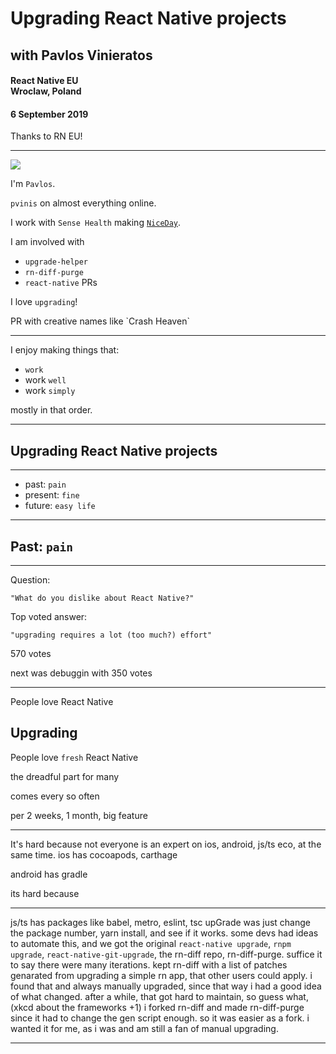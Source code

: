 



<Head>
	<link href="https://pvinis.github.io/iosevka-webfont/2.3.0/webfont.css" rel="stylesheet" />
</Head>


# Upgrading React Native projects

## with Pavlos Vinieratos

#### React Native EU <br /> Wroclaw, Poland

#### 6 September 2019

<Notes>
Thanks to RN EU!
</Notes>

---

<Split>

<img src={myFace} />

I'm `Pavlos`.

`pvinis` on almost everything online.

I work with `Sense Health` making [`NiceDay`](https://niceday.app/).

<Appear>
<div>
I am involved with

- `upgrade-helper`
- `rn-diff-purge`
- `react-native` PRs

I love `upgrading`!
</div>
</Appear>

</Split>

<Notes>
PR with creative names like `Crash Heaven`
</Notes>

---

I enjoy making things that:

- `work`
- work `well`
- work `simply`

mostly in that order.

---

## Upgrading React Native projects

---

- past: `pain`
- present: `fine`
- future: `easy life`

---

## Past: `pain`

---

Question:

`"What do you dislike about React Native?"`

Top voted answer:

`"upgrading requires a lot (too much?) effort"`

<Notes>
570 votes

next was debuggin with 350 votes
</Notes>

---

People love React Native

<RAppear>

## Upgrading

People love `fresh` React Native

</RAppear>

<Notes>
the dreadful part for many

comes every so often

per 2 weeks, 1 month, big feature
</Notes>


---

It's hard because not everyone is an expert on ios, android, js/ts eco, at the same time.
ios has cocoapods, carthage


android has gradle

<Notes>
its hard because
</Notes>

---
js/ts has packages like babel, metro, eslint, tsc
upGrade was just change the package number, yarn install, and see if it works. some devs had ideas to automate this, and we got the original `react-native upgrade`, `rnpm upgrade`, `react-native-git-upgrade`, the rn-diff repo, rn-diff-purge. suffice it to say there were many iterations.
kept rn-diff with a list of patches genarated from upgrading a simple rn app, that other users could apply. i found that and always manually upgraded, since that way i had a good idea of what changed. after a while, that got hard to maintain, so guess what, (xkcd about the frameworks +1) i forked rn-diff and made rn-diff-purge since it had to change the gen script enough. so it was easier as a fork. i wanted it for me, as i was and am still a fan of manual upgrading.

---

<!--

#### current work

purge seems to be the most stable and consistent way to do the upgrades using this way (this way is to get the template, old and new, and compare).
purge-web is a simple interface to get the manual diffs
in 0.59 @thymikee already made rn-cli to do `react-native upgrade` using the purge way, and we will improve on this.
there is also work done @watadarkstar to take the simple purge-web and supercharge it, so users can have one place they can go, adn no matter if they prefer manual, automatic or whatever, they can get instructions to complete the upgrade.
(of course each project is unique and we can never cover everyone, but we can cover most people, and most rn core related things. everything else that someone might add, it kind of becomes their responsibility to make sure it works after an upgrade)

@ncuillery
@lucasbento
@kelset
@cpojer

---

#### future: cli, website

try the link-less for android and maybe cocoapods for ios

---

demo?

real senario
i want to upgrade!
go read the changelog first. learn about what and why of changes (or blog)
i read it, it was cool stuff, i want it!
run `react-native upgrade`
but you said its not ready yet! or it didnt work for me!
true. go to upgrade-helper do it manually
start with config and js stuff, go to ios and android after
yey done!
run your tests, manual test
yeayea let me add hooks.
do it, you have the latest version


final:
changelog
upgrade auto or manual
make sure it not broken
enjoy the new stuff




qna form?

hand-up poll:
- i have done an upgrade
- i prefer manual or i prefer auto


---

# Questions?

- sense
- links to all the others, like bento, mfik or something, etc.
- packt upgrade video?


Find me as `pvinis` on the social thing of your choice

https://pvin.is






upgrading RN EU talk

30min or 10min



why i like upgrading

give me betas and take my soul


qna form?


make a slide with stuff added in each release, and say that its also a bunch of fixes. Itterally, “a bunch”




ng the scope of this issue but if you have the desire to answer further I would appreciate the help.
Essentially react-native upgrade was not working for me so I am going the manual route. The first link you have provided for the upgrade guide is what I have been referencing.
However, it's a bit confusing.
Am I supposed to literally update the MODIFIED files by pasting in the changes?
When a file is ADDED how do you know it's proper location in the project?
For ios/Podfile which was added, do to add all of those pods somewhere specific? Or just the text above the message "All these libraries below have been removed from the Xcode project file and now live in the Podfile. Cocoapods handles the linking now. Here you can add more libraries with native modules."? What about all the pods below?
Thanks for your time. Sorry it's just that this upgrade process isn't very clear to me.







bio:
Hello, my name is Pavlos. Writing code is my hobby and my job. I enjoy making things that work, work well, work easy, mostly in that order!

title:
Upgrading React Native apps now and in the future.
Let's upgrade your React Native app!

abstract: (?)
Upgrading React Native projects has been a painful process since the beginning. There have been ways to make this process easier, but it’s still not as simple as running one command. What will it take to make this happen?
Let’s take a good look at the upgrading process as a whole, the hard parts, the automatic steps and everything in between.


who am i
- name
- blog
- twitter
- pvinis on most things
- i started purge, i have done some rn prs (creative names :p)

upgrading rn
- past: pain
- present: just fine
- future: easy life

past: pain
it was the highest voted thing that people dislike about rn
people love RN.                           people love fresh RN.
people love RN.      upgrade..      people love fresh RN.
thats the dreadful part for many.
it is hard because not everyone is an expert on ios, android, js/ts eco, at the same time.
ios has cocoapods, carthage
android has gradle
js/ts has packages like babel, metro, eslint, tsc
upGrade was just change the package number, yarn install, and see if it works. some devs had ideas to automate this, and we got the original `react-native upgrade`, `rnpm upgrade`, `react-native-git-upgrade`, the rn-diff repo, rn-diff-purge. suffice it to say there were many iterations.
kept rn-diff with a list of patches genarated from upgrading a simple rn app, that other users could apply. i found that and always manually upgraded, since that way i had a good idea of what changed. after a while, that got hard to maintain, so guess what, (xkcd about the frameworks +1) i forked rn-diff and made rn-diff-purge since it had to change the gen script enough. so it was easier as a fork. i wanted it for me, as i was and am still a fan of manual upgrading.

current work
purge seems to be the most stable and consistent way to do the upgrades using this way (this way is to get the template, old and new, and compare).
purge-web is a simple interface to get the manual diffs
in 0.59 @thymikee already made rn-cli to do `react-native upgrade` using the purge way, and we will improve on this.
there is also work done @watadarkstar to take the simple purge-web and supercharge it, so users can have one place they can go, adn no matter if they prefer manual, automatic or whatever, they can get instructions to complete the upgrade.
(of course each project is unique and we can never cover everyone, but we can cover most people, and most rn core related things. everything else that someone might add, it kind of becomes their responsibility to make sure it works after an upgrade)

@ncuillery
@lucasbento
@kelset
@cpojer

future: cli, website
try the link-less for android and maybe cocoapods for ios

demo?

real senario
i want to upgrade!
go read the changelog first. learn about what and why of changes (or blog)
i read it, it was cool stuff, i want it!
run `react-native upgrade`
but you said its not ready yet! or it didnt work for me!
true. go to upgrade-helper do it manually
start with config and js stuff, go to ios and android after
yey done!
run your tests, manual test
yeayea let me add hooks.
do it, you have the latest version


final:
changelog
upgrade auto or manual
make sure it not broken
enjoy the new stuff
 -->


<!--

hand-up poll:
- i have done an upgrade
- i prefer manual or i prefer auto

credits:
- sense
- links to all the others, like bento, mfik or something, etc.
- my blog
- my twitter and gh
- packt upgrade video?
- -->

<!--

https://medium.com/@marcelkalveram/upgrading-react-native-to-version-0-59-and-beyond-a-step-by-step-guide-d4c2926dd482 -->

<!--

'<insert github comments here for upgrading> '
<insert my comment with help how to do it>

upload to speakerdeck,
and to my website -->


<!--

- `react-native upgrade`
- open the diff and go through the files
	- first the easy files like package.json, eslintrc, gradle etc
	- trying android
	- https://github.com/react-native-community/cli/blob/master/docs/configuration.md to move rnpm to react-native.config.js
	- trying to make the android with libs without auto, work
	- -->
